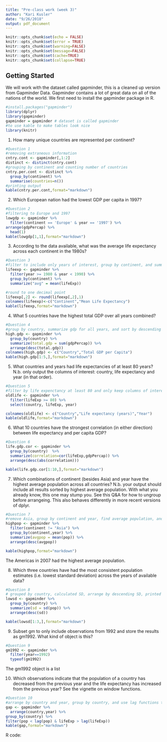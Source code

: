 ```yaml
---
title: "Pre-class work (week 3)"
author: "Kari Kusler"
date: "9/26/2018"
output: pdf_document
---
```


```r
knitr::opts_chunk$set(echo = FALSE)
knitr::opts_chunk$set(error = TRUE)
knitr::opts_chunk$set(warning=FALSE)
knitr::opts_chunk$set(message=FALSE)
knitr::opts_chunk$set(cache=TRUE)
knitr::opts_chunk$set(collapse=TRUE)
```

## Getting Started
We will work with the dataset called gapminder, this is a cleaned up version from Gapminder Data. Gapminder contains a lot of great data on all of the nations of the world. We first need to install the gapminder package in R.
```r
#install.packages("gapminder")
library(dplyr)
library(gapminder)
gapminder = gapminder # dataset is called gapminder
#to use kable to make tables look nice
library(knitr)
```

1. How many unique countries are represented per continent?
```r
#Question 1
#removing extraneous information
cntry.cont <- gapminder[,1:2]
distinct <- distinct(cntry.cont)
#grouping by continent and counting number of countries
cntry.per.cont <- distinct %>%
  group_by(continent) %>%
  summarise(countries=n())
#printing output
kable(cntry.per.cont,format="markdown")
```

2. Which European nation had the lowest GDP per capita in 1997?
```r
#Question 2
#filtering to Europe and 1997
lowgdp <- gapminder %>%
  filter(continent == 'Europe' & year == '1997') %>%
arrange(gdpPercap) %>%
  head(1)
kable(lowgdp[1,1],format="markdown")
```

3. According to the data available, what was the average life expectancy across each continent in the 1980s?
```r
#Question 3
#filter to include only years of interest, group by continent, and summarize mean life expectancy
lifeexp <- gapminder %>%
  filter(year >= 1980 & year < 1990) %>%
  group_by(continent) %>%
  summarize("avg" = mean(lifeExp))

#round to one decimal point
lifeexp[,2] <- round(lifeexp[,2],1)
colnames(lifeexp)<-c("Continent","Mean Life Expectancy")
kable(lifeexp,format="markdown")
```

4. What 5 countries have the highest total GDP over all years combined?
```r
#Question 4
#group by country, summarize gdp for all years, and sort by descending gdp
high.gdp <- gapminder %>%
  group_by(country) %>%
  summarize(total.gdp = sum(gdpPercap)) %>%
  arrange(desc(total.gdp))
colnames(high.gdp) <- c("Country","Total GDP per Capita")
kable(high.gdp[1:5,],format="markdown")
```

5. What countries and years had life expectancies of at least 80 years? N.b. only output the columns of interest: country, life expectancy and year (in that order).
```r
#Question 5
#filter by life expenctancy at least 80 and only keep columns of interest
oldlife <- gapminder %>%
  filter(lifeExp >= 80) %>%
  select(country, lifeExp, year)

colnames(oldlife) <- c("Country","Life expectancy (years)","Year")
kable(oldlife,format="markdown")
```

6. What 10 countries have the strongest correlation (in either direction) between life expectancy and per capita GDP?
```r
#Question 6
life.gdp.cor <- gapminder %>%
  group_by(country)  %>%
  summarize(correlation=cor(lifeExp,gdpPercap)) %>%
  arrange(desc(abs(correlation)))

kable(life.gdp.cor[1:10,],format="markdown")
```

7.  Which combinations of continent (besides Asia) and year have the highest average population across all countries? N.b. your output should include all results sorted by highest average population. With what you already know, this one may stump you. See this Q&A for how to ungroup before arrangeing. This also behaves differently in more recent versions of dplyr.
```r
#Question 7
#remove Asia, group by continent and year, find average population, and arrange results
highpop <- gapminder %>%
  filter(continent != "Asia") %>%
  group_by(continent,year) %>%
  summarize(avgpop = mean(pop)) %>%
  arrange(desc(avgpop))

kable(highpop,format="markdown")
```
The Americas in 2007 had the highest average population.

8.  Which three countries have had the most consistent population estimates (i.e. lowest standard deviation) across the years of available data?
```r
#Question 8
# grouped by country, calculated SD, arrange by descending SD, printed top 3
lowsd <- gapminder %>%
  group_by(country) %>%
  summarize(sd = sd(pop)) %>%
  arrange(desc(sd))

kable(lowsd[1:3,],format="markdown")
```


9.  Subset gm to only include observations from 1992 and store the results as gm1992. What kind of object is this?
```r
#Question 9
gm1992 <- gapminder %>%
  filter(year==1992)
  typeof(gm1992)
```
The gm1992 object is a list

10.  Which observations indicate that the population of a country has decreased from the previous year and the life expectancy has increased from the previous year? See the vignette on window functions.
```r
#Question 10
#arrange by country and year, group by country, and use lag functions to compare observations to previous observations
gap <- gapminder %>%
  arrange(country,year) %>%
group_by(country) %>%
filter(pop < lag(pop) & lifeExp > lag(lifeExp))
kable(gap,format="markdown")
```

R code:
```r
```
```r
```
```r
```
```r
```
```r
```
```r
```
```r
```
```r
```
```r
```
```r
```
```r
```

